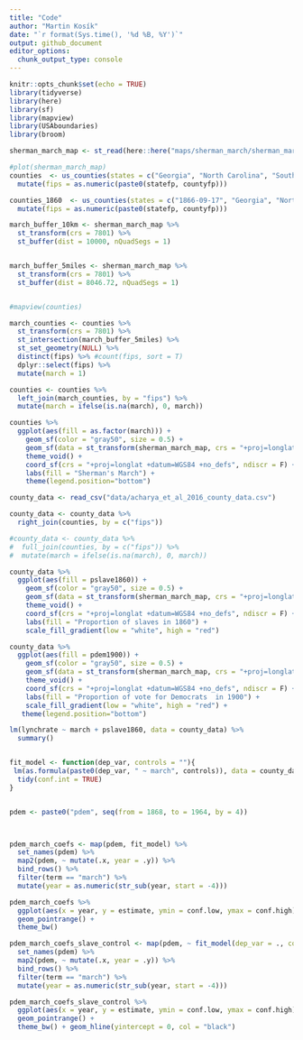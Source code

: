 ```yaml
---
title: "Code"
author: "Martin Kosík"
date: "`r format(Sys.time(), '%d %B, %Y')`"
output: github_document
editor_options: 
  chunk_output_type: console
---
```


```r
knitr::opts_chunk$set(echo = TRUE)
library(tidyverse)
library(here)
library(sf)
library(mapview)
library(USAboundaries)
library(broom)
```

```r
sherman_march_map <- st_read(here::here("maps/sherman_march/sherman_march_shapefile.shp"))

#plot(sherman_march_map)
counties  <- us_counties(states = c("Georgia", "North Carolina", "South Carolina")) %>% 
  mutate(fips = as.numeric(paste0(statefp, countyfp)))

counties_1860  <- us_counties(states = c("1866-09-17", "Georgia", "North Carolina", "South Carolina")) %>% 
  mutate(fips = as.numeric(paste0(statefp, countyfp)))

```

```r
march_buffer_10km <- sherman_march_map %>% 
  st_transform(crs = 7801) %>% 
  st_buffer(dist = 10000, nQuadSegs = 1) 


march_buffer_5miles <- sherman_march_map %>% 
  st_transform(crs = 7801) %>% 
  st_buffer(dist = 8046.72, nQuadSegs = 1) 


#mapview(counties)
```

```r
march_counties <- counties %>% 
  st_transform(crs = 7801) %>% 
  st_intersection(march_buffer_5miles) %>% 
  st_set_geometry(NULL) %>% 
  distinct(fips) %>% #count(fips, sort = T)
  dplyr::select(fips) %>% 
  mutate(march = 1)
```


```r
counties <- counties %>% 
  left_join(march_counties, by = "fips") %>% 
  mutate(march = ifelse(is.na(march), 0, march))

counties %>% 
  ggplot(aes(fill = as.factor(march))) +
    geom_sf(color = "gray50", size = 0.5) +
    geom_sf(data = st_transform(sherman_march_map, crs = "+proj=longlat +datum=WGS84 +no_defs"), fill = "black", size = 1)+
    theme_void() +
    coord_sf(crs = "+proj=longlat +datum=WGS84 +no_defs", ndiscr = F) + 
    labs(fill = "Sherman's March") + 
    theme(legend.position="bottom")


```


```r
county_data <- read_csv("data/acharya_et_al_2016_county_data.csv")

county_data <- county_data %>% 
  right_join(counties, by = c("fips"))

#county_data <- county_data %>% 
#  full_join(counties, by = c("fips")) %>% 
#  mutate(march = ifelse(is.na(march), 0, march))
```

```r
county_data %>% 
  ggplot(aes(fill = pslave1860)) +
    geom_sf(color = "gray50", size = 0.5) +
    geom_sf(data = st_transform(sherman_march_map, crs = "+proj=longlat +datum=WGS84 +no_defs"), fill = "black", size = 2)+
    theme_void() +
    coord_sf(crs = "+proj=longlat +datum=WGS84 +no_defs", ndiscr = F) + 
    labs(fill = "Proportion of slaves in 1860") +
    scale_fill_gradient(low = "white", high = "red")

```

```r
county_data %>% 
  ggplot(aes(fill = pdem1900)) +
    geom_sf(color = "gray50", size = 0.5) +
    geom_sf(data = st_transform(sherman_march_map, crs = "+proj=longlat +datum=WGS84 +no_defs"), fill = "black", size = 2)+
    theme_void() +
    coord_sf(crs = "+proj=longlat +datum=WGS84 +no_defs", ndiscr = F) + 
    labs(fill = "Proportion of vote for Democrats  in 1900") +
    scale_fill_gradient(low = "white", high = "red") +
   theme(legend.position="bottom")


```



```r

lm(lynchrate ~ march + pslave1860, data = county_data) %>% 
  summary()


fit_model <- function(dep_var, controls = ""){
 lm(as.formula(paste0(dep_var, " ~ march", controls)), data = county_data) %>% 
  tidy(conf.int = TRUE)
}


pdem <- paste0("pdem", seq(from = 1868, to = 1964, by = 4))



pdem_march_coefs <- map(pdem, fit_model) %>% 
  set_names(pdem) %>% 
  map2(pdem, ~ mutate(.x, year = .y)) %>% 
  bind_rows() %>% 
  filter(term == "march") %>% 
  mutate(year = as.numeric(str_sub(year, start = -4)))

```


```r
pdem_march_coefs %>% 
  ggplot(aes(x = year, y = estimate, ymin = conf.low, ymax = conf.high)) + 
  geom_pointrange() + 
  theme_bw()
```


```r
pdem_march_coefs_slave_control <- map(pdem, ~ fit_model(dep_var = ., controls = "+ pslave1860")) %>% 
  set_names(pdem) %>% 
  map2(pdem, ~ mutate(.x, year = .y)) %>% 
  bind_rows() %>% 
  filter(term == "march") %>% 
  mutate(year = as.numeric(str_sub(year, start = -4)))

```

```r
pdem_march_coefs_slave_control %>% 
  ggplot(aes(x = year, y = estimate, ymin = conf.low, ymax = conf.high)) + 
  geom_pointrange() + 
  theme_bw() + geom_hline(yintercept = 0, col = "black")

```




